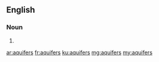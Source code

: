 ==English==

===Noun===
{{head|en|plural}}

# {{plural of|aquifer|lang=en}}

[[ar:aquifers]]
[[fr:aquifers]]
[[ku:aquifers]]
[[mg:aquifers]]
[[my:aquifers]]